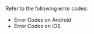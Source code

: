 <PlatformWrapper platform="react-native">

Refer to the following error codes:

- <Link to="/agora-chat/reference/error-codes">Error Codes on Android</Link>
- <Link to="/agora-chat/reference/error-codes">Error Codes on iOS</Link>

</PlatformWrapper>